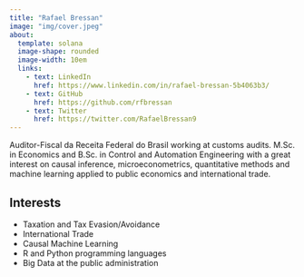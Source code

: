 ```yaml
---
title: "Rafael Bressan"
image: "img/cover.jpeg"
about: 
  template: solana
  image-shape: rounded
  image-width: 10em
  links: 
    - text: LinkedIn
      href: https://www.linkedin.com/in/rafael-bressan-5b4063b3/
    - text: GitHub
      href: https://github.com/rfbressan
    - text: Twitter
      href: https://twitter.com/RafaelBressan9
---
```


Auditor-Fiscal da Receita Federal do Brasil working at customs audits. M.Sc. in Economics and B.Sc. in Control and Automation Engineering with a great interest on causal inference, microeconometrics, quantitative methods and machine learning applied to public economics and international trade.

## Interests

- Taxation and Tax Evasion/Avoidance
- International Trade
- Causal Machine Learning
- R and Python programming languages
- Big Data at the public administration
